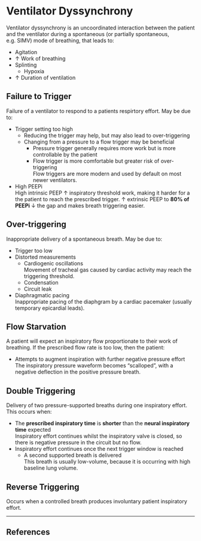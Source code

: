 # Ventilator Dyssynchrony

Ventilator dyssynchrony is an uncoordinated interaction between the patient and the ventilator during a spontaneous (or partially spontaneous, e.g. SIMV) mode of breathing, that leads to:

* Agitation
* ↑ Work of breathing
* Splinting
    * Hypoxia
* ↑ Duration of ventilation


## Failure to Trigger

Failure of a ventilator to respond to a patients respirtory effort. May be due to:

* Trigger setting too high
    * Reducing the trigger may help, but may also lead to over-triggering
    * Changing from a pressure to a flow trigger may be beneficial
        * Pressure trigger generally requires more work but is more controllable by the patient
        * Flow trigger is more comfortable but greater risk of over-triggering\
        Flow triggers are more modern and used by default on most newer ventilators.
* High PEEPi\
High intrinsic PEEP ↑ inspiratory threshold work, making it harder for a the patient to reach the prescribed trigger. ↑ extrinsic PEEP to **80% of PEEPi** ↓ the gap and makes breath triggering easier.


## Over-triggering

Inappropriate delivery of a spontaneous breath. May be due to:

* Trigger too low
* Distorted measurements
    * Cardiogenic oscillations\
    Movement of tracheal gas caused by cardiac activity may reach the triggering threshold.
    * Condensation
    * Circuit leak
* Diaphragmatic pacing\
Inappropriate pacing of the diaphgram by a cardiac pacemaker (usually temporary epicardial leads).


## Flow Starvation

A patient will expect an inspiratory flow proportionate to their work of breathing. If the prescribed flow rate is too low, then the patient:

* Attempts to augment inspiration with further negative pressure effort\
The inspiratory pressure waveform becomes "scalloped", with a negative deflection in the positive pressure breath.


## Double Triggering

Delivery of two pressure-supported breaths during one inspiratory effort. This occurs when:

* The **prescribed inspiratory time** is **shorter** than the **neural inspiratory time** expected\
Inspiratory effort continues whilst the inspiratory valve is closed, so there is negative pressure in the circuit but no flow.
* Inspiratory effort continues once the next trigger window is reached
    * A second supported breath is delivered\
    This breath is usually low-volume, because it is occurring with high baseline lung volume.


## Reverse Triggering

Occurs when a controlled breath produces involuntary patient inspiratory effort.


---

## References